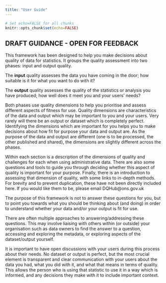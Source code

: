 ---
title: "User Guide"
---
```{r global-options, include=FALSE}
# Set echo=FALSE for all chunks
knitr::opts_chunk$set(echo=FALSE)
```



## DRAFT GUIDANCE - OPEN FOR FEEDBACK

This framework has been designed to help you make decisions about quality of data for statistics. It groups the quality assessment into two phases: input and output quality.  

The __input__ quality assesses the data you have coming in the door; how suitable is it for what you want to do with it?  

The __output__ quality assesses the quality of the statistics or analysis you have produced; how well does it meet you and your users’ needs?  

Both phases use quality dimensions to help you prioritise and assess different aspects of fitness for use. Quality dimensions are characteristics of the data and output which may be important to you and your users. Very rarely will there be an output or dataset which is completely perfect. Identifying the dimensions which are important for you helps you to make decisions about how fit for purpose your data and output are. As the purpose of the data and output are different (one is to be processed, the other published and shared), the dimensions are slightly different across the phases.

Within each section is a description of the dimensions of quality and challenges for each when using administrative data. There are also some questions and tools to guide you through deciding whether this aspect of quality is important for your purpose. Finally, there is an introduction to assessing that dimension of quality, with some links to in-depth methods. For brevity and to prevent duplication, these have not been directly included here. If you would like them to be, please email DQHub@ons.gov.uk 

The purpose of this framework is not to answer these questions for you, but to point you towards what you should be thinking about (and doing) in order to understand whether your data and/or your output is fit for use.  

There are often multiple approaches to answering/addressing these questions. This may involve liaising with others within (or outside) your organisation such as data owners to find the answer to a question, accessing and exploring the metadata, or exploring aspects of the dataset/output yourself.  

It is important to have open discussions with your users during this process about their needs. No dataset or output is perfect, but the most crucial element is transparent and clear communication with your users about the data you had, what you did with it, and what that means in terms of quality. This allows the person who is using that statistic to use it in a way which is informed, and any decisions they make with it to include important context.  

 